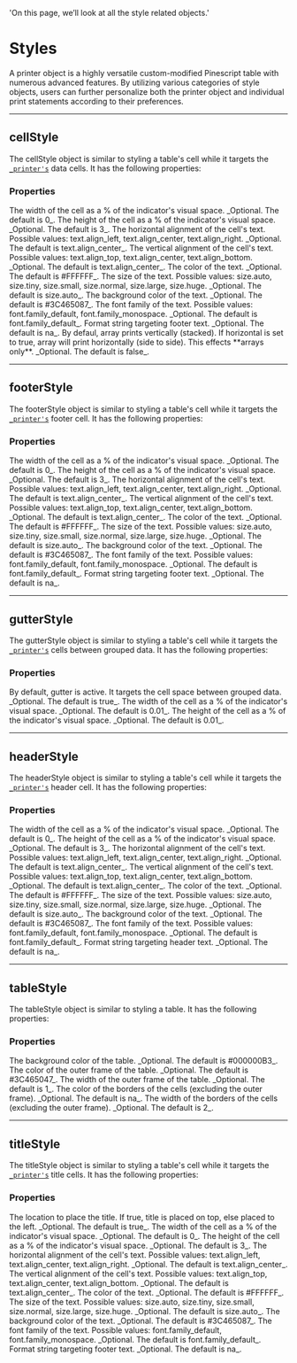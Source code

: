   'On this page, we’ll look at all the style related objects.'

# Styles

A printer object is a highly versatile custom-modified Pinescript table with numerous advanced features. By utilizing 
various categories of style objects, users can further personalize both the printer object and individual print 
statements according to their preferences.

---

## cellStyle

The cellStyle object is similar to styling a table's cell while it targets the [`_printer's`](/_printer#printer) data cells. 
It has the following properties:

### Properties
<Properties>
  <Property name="width" type="float">
    The width of the cell as a % of the indicator's visual space. _Optional. The default is 0_.
  </Property>
  <Property name="height" type="float">
    The height of the cell as a % of the indicator's visual space. _Optional. The default is 3_.
  </Property>
  <Property name="textHalign" type="string">
    The horizontal alignment of the cell's text. Possible values: text.align_left, text.align_center, text.align_right. 
    _Optional. The default is text.align_center_.
  </Property>
  <Property name="textValign" type="string">
    The vertical alignment of the cell's text. Possible values: text.align_top, text.align_center, text.align_bottom. 
    _Optional. The default is text.align_center_.
  </Property>
  <Property name="textColor" type="color">
    The color of the text. _Optional. The default is #FFFFFF_.
  </Property>
  <Property name="textSize" type="string">
    The size of the text. Possible values: size.auto, size.tiny, size.small, size.normal, size.large, size.huge. 
    _Optional. The default is size.auto_.
  </Property>
  <Property name="bgColor" type="color">
    The background color of the text. _Optional. The default is #3C465087_.
  </Property>
  <Property name="textFontFamily" type="string">
    The font family of the text. Possible values: font.family_default, font.family_monospace. _Optional. The default is font.family_default_.
  </Property>
  <Property name="format" type="string">
    Format string targeting footer text. _Optional. The default is na_.
  </Property>
  <Property name="horizontal" type="bool">
   By defaul, array prints vertically (stacked). If horizontal is set to true, array will print horizontally (side to side). 
   This effects **arrays only**. _Optional. The default is false_.
  </Property>
</Properties>

---

## footerStyle

The footerStyle object is similar to styling a table's cell while it targets the [`_printer's`](/_printer#printer) footer cell. 
It has the following properties:

### Properties
<Properties>
  <Property name="width" type="float">
    The width of the cell as a % of the indicator's visual space. _Optional. The default is 0_.
  </Property>
  <Property name="height" type="float">
    The height of the cell as a % of the indicator's visual space. _Optional. The default is 3_.
  </Property>
  <Property name="textHalign" type="string">
    The horizontal alignment of the cell's text. Possible values: text.align_left, text.align_center, text.align_right. 
    _Optional. The default is text.align_center_.
  </Property>
  <Property name="textValign" type="string">
    The vertical alignment of the cell's text. Possible values: text.align_top, text.align_center, text.align_bottom. 
    _Optional. The default is text.align_center_.
  </Property>
  <Property name="textColor" type="color">
    The color of the text. _Optional. The default is #FFFFFF_.
  </Property>
  <Property name="textSize" type="string">
    The size of the text. Possible values: size.auto, size.tiny, size.small, size.normal, size.large, size.huge. 
    _Optional. The default is size.auto_.
  </Property>
  <Property name="bgColor" type="color">
    The background color of the text. _Optional. The default is #3C465087_.
  </Property>
  <Property name="textFontFamily" type="string">
    The font family of the text. Possible values: font.family_default, font.family_monospace. _Optional. The default is font.family_default_.
  </Property>
  <Property name="format" type="string">
    Format string targeting footer text. _Optional. The default is na_.
  </Property>
</Properties>

---

## gutterStyle

The gutterStyle object is similar to styling a table's cell while it targets the [`_printer's`](/_printer#printer) cells between grouped data. 
It has the following properties:

### Properties
<Properties>
  <Property name="gutter" type="bool">
    By default, gutter is active. It targets the cell space between grouped data. _Optional. The default is true_.
  </Property>
  <Property name="width" type="float">
    The width of the cell as a % of the indicator's visual space. _Optional. The default is 0.01_.
  </Property>
  <Property name="height" type="float">
    The height of the cell as a % of the indicator's visual space. _Optional. The default is 0.01_.
  </Property>
</Properties>

---

## headerStyle

The headerStyle object is similar to styling a table's cell while it targets the [`_printer's`](/_printer#printer) header cell. 
It has the following properties:

### Properties
<Properties>
  <Property name="width" type="float">
    The width of the cell as a % of the indicator's visual space. _Optional. The default is 0_.
  </Property>
  <Property name="height" type="float">
    The height of the cell as a % of the indicator's visual space. _Optional. The default is 3_.
  </Property>
  <Property name="textHalign" type="string">
    The horizontal alignment of the cell's text. Possible values: text.align_left, text.align_center, text.align_right. 
    _Optional. The default is text.align_center_.
  </Property>
  <Property name="textValign" type="string">
    The vertical alignment of the cell's text. Possible values: text.align_top, text.align_center, text.align_bottom. 
    _Optional. The default is text.align_center_.
  </Property>
  <Property name="textColor" type="color">
    The color of the text. _Optional. The default is #FFFFFF_.
  </Property>
  <Property name="textSize" type="string">
    The size of the text. Possible values: size.auto, size.tiny, size.small, size.normal, size.large, size.huge. 
    _Optional. The default is size.auto_.
  </Property>
  <Property name="bgColor" type="color">
    The background color of the text. _Optional. The default is #3C465087_.
  </Property>
  <Property name="textFontFamily" type="string">
    The font family of the text. Possible values: font.family_default, font.family_monospace. _Optional. The default is font.family_default_.
  </Property>
  <Property name="format" type="string">
    Format string targeting header text. _Optional. The default is na_.
  </Property>
</Properties>

---

## tableStyle

The tableStyle object is similar to styling a table. It has the following properties:

### Properties
<Properties>
  <Property name="bgColor" type="color">
    The background color of the table. _Optional. The default is #000000B3_.
  </Property>
  <Property name="frameColor" type="color">
    The color of the outer frame of the table. _Optional. The default is #3C465047_.
  </Property>
  <Property name="frameWidth" type="int">
    The width of the outer frame of the table. _Optional. The default is 1_.
  </Property>
  <Property name="borderColor" type="color">
    The color of the borders of the cells (excluding the outer frame). _Optional. The default is na_.
  </Property>
  <Property name="borderWidth" type="int">
    The width of the borders of the cells (excluding the outer frame). _Optional. The default is 2_.
  </Property>
</Properties>

---

## titleStyle

The titleStyle object is similar to styling a table's cell while it targets the [`_printer's`](/_printer#printer) title cells. 
It has the following properties:

### Properties
<Properties>
  <Property name="top" type="bool">
    The location to place the title. If true, title is placed on top, else placed to the left. _Optional. The default is true_.
  </Property>
  <Property name="width" type="float">
    The width of the cell as a % of the indicator's visual space. _Optional. The default is 0_.
  </Property>
  <Property name="height" type="float">
    The height of the cell as a % of the indicator's visual space. _Optional. The default is 3_.
  </Property>
  <Property name="textHalign" type="string">
    The horizontal alignment of the cell's text. Possible values: text.align_left, text.align_center, text.align_right. 
    _Optional. The default is text.align_center_.
  </Property>
  <Property name="textValign" type="string">
    The vertical alignment of the cell's text. Possible values: text.align_top, text.align_center, text.align_bottom. 
    _Optional. The default is text.align_center_.
  </Property>
  <Property name="textColor" type="color">
    The color of the text. _Optional. The default is #FFFFFF_.
  </Property>
  <Property name="textSize" type="string">
    The size of the text. Possible values: size.auto, size.tiny, size.small, size.normal, size.large, size.huge. 
    _Optional. The default is size.auto_.
  </Property>
  <Property name="bgColor" type="color">
    The background color of the text. _Optional. The default is #3C465087_.
  </Property>
  <Property name="textFontFamily" type="string">
    The font family of the text. Possible values: font.family_default, font.family_monospace. _Optional. The default is font.family_default_.
  </Property>
  <Property name="format" type="string">
    Format string targeting footer text. _Optional. The default is na_.
  </Property>
</Properties>